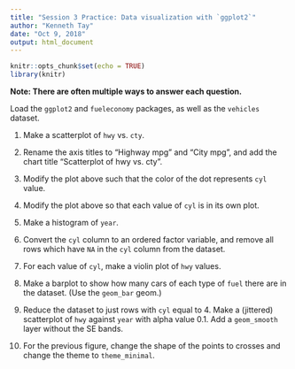 ```yaml
---
title: "Session 3 Practice: Data visualization with `ggplot2`"
author: "Kenneth Tay"
date: "Oct 9, 2018"
output: html_document
---
```


```r
knitr::opts_chunk$set(echo = TRUE)
library(knitr)
```

**Note: There are often multiple ways to answer each question.**  

Load the `ggplot2` and `fueleconomy` packages, as well as the `vehicles` dataset.

1. Make a scatterplot of `hwy` vs. `cty`.  

2. Rename the axis titles to "Highway mpg" and "City mpg", and add the chart title "Scatterplot of hwy vs. cty".  

3. Modify the plot above such that the color of the dot represents `cyl` value.  

4. Modify the plot above so that each value of `cyl` is in its own plot.  

5. Make a histogram of `year`.  

6. Convert the `cyl` column to an ordered factor variable, and remove all rows which have `NA` in the `cyl` column from the dataset.  

7. For each value of `cyl`, make a violin plot of `hwy` values.  

8. Make a barplot to show how many cars of each type of `fuel` there are in the dataset. (Use the `geom_bar` geom.)  

9. Reduce the dataset to just rows with `cyl` equal to 4. Make a (jittered) scatterplot of `hwy` against `year` with alpha value 0.1. Add a `geom_smooth` layer without the SE bands.  

10. For the previous figure, change the shape of the points to crosses and change the theme to `theme_minimal`.

